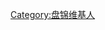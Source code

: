 {{Userbox
  |id=[[File:Panjin.png|50px]]
  |id-c=pink
  |info=<span lang="zh-cn">该用户现在或曾经居住于'''[[盘锦市]]'''。</span>
  |info-c=#E6E6FA
  |info-s=9
  |border-c=black
}}
[[Category:盘锦维基人]]